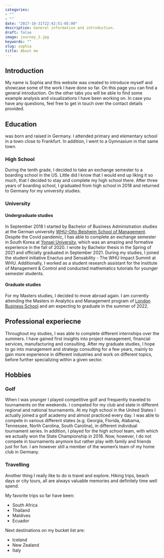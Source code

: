 ```yaml
---
categories:
- ""
- ""
date: "2017-10-31T22:42:51-05:00"
description: General information and introduction.
draft: false
image: journey_2.jpg
keywords: ""
slug: sophia
title: About me
---
```



## Introduction
My name is Sophia and  this website was created to introduce myself and showcase some of the work I have done so far. On this page you can find a general introduction. On the other tabs you will be able to find some example analysis and visualizations I have been working on. In case you have any questions, feel free to get in touch over the contact details provided. 

## Education 
 was born and raised in Germany. I attended primary and elementary school in a town close to Frankfurt. In addition, I went to a Gymnasium in that same town.

### High School
During the tenth grade, I decided to take an exchange semester to a boarding school in the US. Little did I know that I would end up liking it so much, that I decided to stay and complete my high school there. After three years of boarding school, I graduated from high school in 2018 and returned to Germany for my university studies. 

### University 

#### Undergraduate studies 
In September 2018 I started by Bachelor of Business Administration studies at the German university [WHU-Otto Beisheim School of Management](https://www.whu.edu/en/). Despite the Covid pandemic, I has able to complete an exchange semester in South Korea at [Yonsei University](https://www.yonsei.ac.kr/en_sc/index.jsp), which was an amazing and formative experience in the fall of 2020. I wrote by Bachelor thesis in the Spring of 2021 and officially graduated in September 2021. 
During my studies, I joined the student initiative Enactus and Sensability - The WHU Impact Summit at WHU. Additionally, I worked as a student research assistant for the Institute of Management & Control and conducted mathematics tutorials for younger semester students. 

#### Graduate studies
For my Masters studies, I decided to move abroad again. I am currently attending the Masters in Analytics and Management program of [London Business School](https://www.london.edu/) and am expecting to graduate in the summer of 2022. 

## Professional experiecne 
Throughout my studies, I was able to complete different internships over the summers. I have gained first insights into project management, financial services, manufacturing and consulting. After my graduate studies, I hope to go into management and strategy consulting for a few years, mainly to gain more experience in different industries and work on different topics, before further specializing within a given sector. 

## Hobbies

### Golf 
When I was younger I played competitive golf and frequently traveled to tournaments on the weekends. I competed for my club and state in different regional and national tournaments. At my high school in the United States I actually joined a golf academy and almost practiced every day. I was able to compete in various different states (e.g. Georgia, Florida, Alabama, Tennessee, North Carolina, South Carolina), in different individual tournament series. In addition, I played for the high school team, with which we actually won the State Championship in 2018. 
Now, however, I do not compete in tournaments anymore but rather play with family and friends just for fun. I am however still a member of the women's team of my home club in Germany. 

### Travelling 
Another thing I really like to do is travel and explore. Hiking trips, beach days or city tours, all are always valuable memories and definitely time well spend. 

My favorite trips so far have been: 

* South Africa
* Thailand
* Maldives 
* Ecuador 

Next destinations on my bucket list are: 

* Iceland
* New Zealand
* Italy 



